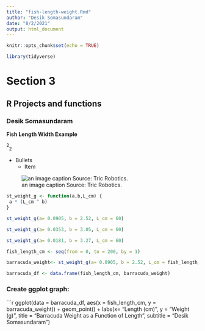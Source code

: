 ```yaml
---
title: "fish-length-weight.Rmd"
author: "Desik Somasundaram"
date: "8/2/2021"
output: html_document
---
```


```r
knitr::opts_chunk$set(echo = TRUE)

library(tidyverse)
```

# Section 3

## R Projects and functions

### Desik Somasundaram

**Fish Length Width Example**

^2^~2~


* Bullets
  + Item
  
![an image caption Source: Tric Robotics.](images/Tric.jpg)

```r
st_weight_g <- function(a,b,L_cm) {
 a * (L_cm ^ b)
}

st_weight_g(a= 0.0905, b = 2.52, L_cm = 60)

st_weight_g(a= 0.0353, b = 3.05, L_cm = 60)

st_weight_g(a= 0.0181, b = 3.27, L_cm = 60)

fish_length_cm <- seq(from = 0, to = 200, by = 1)

barracuda_weight<- st_weight_g(a= 0.0905, b = 2.52, L_cm = fish_length_cm)

barracuda_df <- data.frame(fish_length_cm, barracuda_weight)

```

### Create ggplot graph:

```r

ggplot(data = barracuda_df, aes(x = fish_length_cm, y = barracuda_weight)) + 
  geom_point() +
  labs(x= "Length (cm)",
       y = "Weight (g)",
       title = "Barracuda Weight as a Function of Length",
       subtitle = "Desik Somasundaram")



